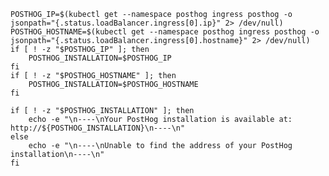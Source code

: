 ```shell
POSTHOG_IP=$(kubectl get --namespace posthog ingress posthog -o jsonpath="{.status.loadBalancer.ingress[0].ip}" 2> /dev/null)
POSTHOG_HOSTNAME=$(kubectl get --namespace posthog ingress posthog -o jsonpath="{.status.loadBalancer.ingress[0].hostname}" 2> /dev/null)
if [ ! -z "$POSTHOG_IP" ]; then
    POSTHOG_INSTALLATION=$POSTHOG_IP
fi
if [ ! -z "$POSTHOG_HOSTNAME" ]; then
    POSTHOG_INSTALLATION=$POSTHOG_HOSTNAME
fi

if [ ! -z "$POSTHOG_INSTALLATION" ]; then
    echo -e "\n----\nYour PostHog installation is available at: http://${POSTHOG_INSTALLATION}\n----\n"
else
    echo -e "\n----\nUnable to find the address of your PostHog installation\n----\n"
fi
```
